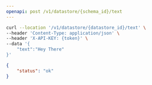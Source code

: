 ```yaml
---
openapi: post /v1/datastore/{schema_id}/text
---
```



<RequestExample>

```bash Example Request
curl --location '/v1/datastore/{datastore_id}/text' \
--header 'Content-Type: application/json' \
--header 'X-API-KEY: {token}' \
--data '{
    "text":"Hey There"
}'
```

</RequestExample>


<ResponseExample>

```json Response
{
    "status": "ok"
}
```

</ResponseExample>